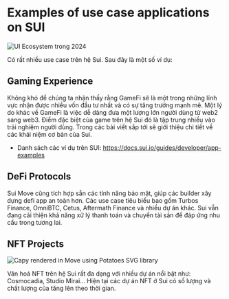 # Examples of use case applications on SUI


![UI Ecosystem trong 2024](https://pbs.twimg.com/media/Gbebq85bkAA0b-0?format=jpg&name=medium)

Có rất nhiều use case trên hệ Sui. Sau đây là một số ví dụ: 

## Gaming Experience

Không khó để chúng ta nhận thấy rằng GameFi sẽ là một trong những lĩnh vực nhận được nhiều vốn đầu tư nhất và có sự tăng trưởng mạnh mẽ. Một lý do khác  về GameFi là việc dễ dàng đưa một lượng lớn người dùng từ web2 sang web3. 
Điểm đặc biệt của game trên hệ Sui đó là tập trung nhiều vào trải nghiệm người dùng. Trong các bài viết sắp tới sẽ giới thiệu chi tiết về các khái niệm cơ bản của Sui.

- Danh sách các ví dụ trên SUI: https://docs.sui.io/guides/developer/app-examples


## DeFi Protocols     

Sui Move cũng tích hợp sẵn các tính năng bảo mật, giúp các builder xây dựng defi app an toàn hơn. Các use case tiêu biểu  bao gồm Turbos Finance, OmniBTC, Cetus, Aftermath Finance và nhiều dự án khác. Sui vẫn đang cải thiện khả năng xử lý thanh toán và chuyển tài sản để đáp ứng nhu cầu trong tương lai. 


## NFT Projects 
![Capy rendered in Move using Potatoes SVG library](https://pbs.twimg.com/media/Ga0MDllbAAApn-d?format=jpg&name=medium)

Văn hoá NFT trên hệ Sui rất đa dạng với nhiều dự án nổi bật như: Cosmocadia,  Studio Mirai... Hiện tại các dự án NFT ở Sui có số lượng và chất lượng của tăng lên theo thời gian.



